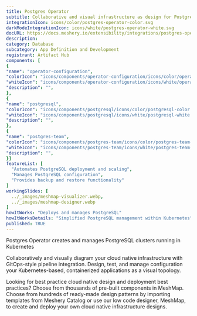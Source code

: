 ```yaml
---
title: Postgres Operator
subtitle: Collaborative and visual infrastructure as design for Postgres Operator
integrationIcon: icons/color/postgres-operator-color.svg
darkModeIntegrationIcon: icons/white/postgres-operator-white.svg
docURL: https://docs.meshery.io/extensibility/integrations/postgres-operator
description: 
category: Database
subcategory: App Definition and Development
registrant: Artifact Hub
components: [
{
"name": "operator-configuration",
"colorIcon": "icons/components/operator-configuration/icons/color/operator-configuration-color.svg",
"whiteIcon": "icons/components/operator-configuration/icons/white/operator-configuration-white.svg",
"description": "",
},
{
"name": "postgresql",
"colorIcon": "icons/components/postgresql/icons/color/postgresql-color.svg",
"whiteIcon": "icons/components/postgresql/icons/white/postgresql-white.svg",
"description": "",
},
{
"name": "postgres-team",
"colorIcon": "icons/components/postgres-team/icons/color/postgres-team-color.svg",
"whiteIcon": "icons/components/postgres-team/icons/white/postgres-team-white.svg",
"description": "",
}]
featureList: [
  "Automates PostgreSQL deployment and scaling",
  "Manages PostgreSQL configuration",
  "Provides backup and restore functionality"
]
workingSlides: [
  ../_images/meshmap-visualizer.webp,
  ../_images/meshmap-designer.webp
]
howItWorks: "Deploys and manages PostgreSQL"
howItWorksDetails: "Simplified PostgreSQL management within Kubernetes"
published: TRUE
---
```

<p>
Postgres Operator creates and manages PostgreSQL clusters running in Kubernetes
</p>
<p>
    Collaboratively and visually diagram your cloud native infrastructure with GitOps-style pipeline integration. Design, test, and manage configuration your Kubernetes-based, containerized applications as a visual topology.
</p>
<p>
    Looking for best practice cloud native design and deployment best practices? Choose from thousands of pre-built components in MeshMap. Choose from hundreds of ready-made design patterns by importing templates from Meshery Catalog or use our low code designer, MeshMap, to create and deploy your own cloud native infrastructure designs.
</p>
